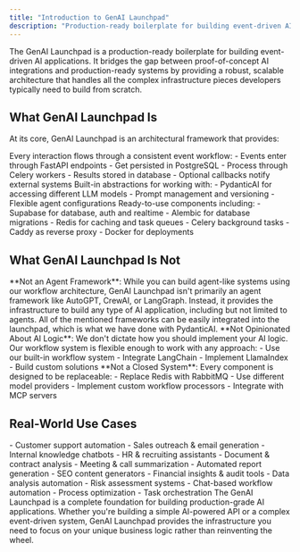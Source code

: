 ```yaml
---
title: "Introduction to GenAI Launchpad"
description: "Production-ready boilerplate for building event-driven AI applications"
---
```


The GenAI Launchpad is a production-ready boilerplate for building event-driven AI applications. It bridges the gap between proof-of-concept AI integrations and production-ready systems by providing a robust, scalable architecture that handles all the complex infrastructure pieces developers typically need to build from scratch.

## What GenAI Launchpad Is

At its core, GenAI Launchpad is an architectural framework that provides:

<CardGroup cols={3}>
  <Card title="Event-Driven Foundation" icon="bolt">
    Every interaction flows through a consistent event workflow:
    - Events enter through FastAPI endpoints
    - Get persisted in PostgreSQL
    - Process through Celery workers
    - Results stored in database
    - Optional callbacks notify external systems
  </Card>
  
  <Card title="AI Integration Framework" icon="robot">
    Built-in abstractions for working with:
    - PydanticAI for accessing different LLM models
    - Prompt management and versioning
    - Flexible agent configurations
  </Card>
  
  <Card title="Production Infrastructure" icon="server">
    Ready-to-use components including:
    - Supabase for database, auth and realtime
    - Alembic for database migrations
    - Redis for caching and task queues
    - Celery background tasks
    - Caddy as reverse proxy
    - Docker for deployments
  </Card>
</CardGroup>

## What GenAI Launchpad Is Not

<Warning>
**Not an Agent Framework**: While you can build agent-like systems using our workflow architecture, GenAI Launchpad isn't primarily an agent framework like AutoGPT, CrewAI, or LangGraph. Instead, it provides the infrastructure to build any type of AI application, including but not limited to agents. All of the mentioned frameworks can be easily integrated into the launchpad, which is what we have done with PydanticAI.
</Warning>

<Info>
**Not Opinionated About AI Logic**: We don't dictate how you should implement your AI logic. Our workflow system is flexible enough to work with any approach:
- Use our built-in workflow system
- Integrate LangChain
- Implement LlamaIndex
- Build custom solutions
</Info>

<Tip>
**Not a Closed System**: Every component is designed to be replaceable:
- Replace Redis with RabbitMQ
- Use different model providers
- Implement custom workflow processors
- Integrate with MCP servers
</Tip>

## Real-World Use Cases

<Columns cols={2}>
  <Card title="Business Automation" icon="briefcase">
    - Customer support automation
    - Sales outreach & email generation
    - Internal knowledge chatbots
    - HR & recruiting assistants
  </Card>
  
  <Card title="Content & Analysis" icon="file-text">
    - Document & contract analysis
    - Meeting & call summarization
    - Automated report generation
    - SEO content generators
  </Card>
  
  <Card title="Financial & Audit" icon="chart-line">
    - Financial insights & audit tools
    - Data analysis automation
    - Risk assessment systems
  </Card>
  
  <Card title="Workflow Automation" icon="workflow">
    - Chat-based workflow automation
    - Process optimization
    - Task orchestration
  </Card>
</Columns>

<Note>
The GenAI Launchpad is a complete foundation for building production-grade AI applications. Whether you're building a simple AI-powered API or a complex event-driven system, GenAI Launchpad provides the infrastructure you need to focus on your unique business logic rather than reinventing the wheel.
</Note>